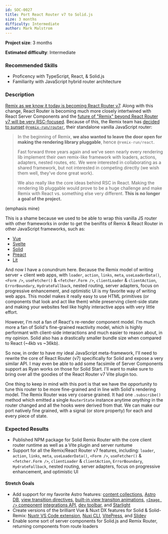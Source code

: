 ```yaml
---
id: SOC-0027
title: Port React Router v7 to Solid.js
size: 3 months
difficulty: Intermediate
author: Mark Malstrom
---
```


**Project size**: 3 months

**Estimated difficulty**: Intermediate

### Recommended Skills

-   Proficency with TypeScript, React, & Solid.js
-   Familiarity with JavaScript hybrid router architecture

### Description

[Remix as we know it today is becoming React Router v7](https://remix.run/blog/merging-remix-and-react-router). Along with this change, React Router is becoming much more closely intertwined with React Server Components and the [future of "Remix" beyond React Router v7 will be very RSC-focused](https://remix.run/blog/incremental-path-to-react-19). Because of this, the Remix team has [decided to sunset](https://github.com/remix-run/remix/discussions/7823) [`@remix-run/router`](https://www.npmjs.com/package/@remix-run/router), their standalone vanilla JavaScript router:

> In the beginning of Remix, **we also wanted to leave the door open for making the rendering library pluggable**, hence `@remix-run/react`.
>
> Fast forward three years again and we've seen nearly every rendering lib implement their own remix-like framework with loaders, actions, adapters, nested routes, etc. We were interested in collaborating as a shared framework, but not interested in competing directly (we wish them well, they've done great work).
>
> We also really like the core ideas behind RSC in React. Making the rendering lib pluggable would prove to be a huge challenge and make Remix with React vs. something else very different. **This is no longer a goal of the project.**

(emphasis mine)

This is a shame because we used to be able to wrap this vanilla JS router with other frameworks in order to get the benifits of Remix & React Router in other JavaScript frameworks, such as:

-   [Vue](https://github.com/brophdawg11/remix-routers/tree/main/packages/vue)
-   [Svelte](https://github.com/brophdawg11/remix-routers/tree/main/packages/svelte)
-   [Solid](https://github.com/brophdawg11/remix-routers/tree/f58e5efd372591ad7638fd1458925158102cfd75/packages/solid)
-   [Preact](https://github.com/brophdawg11/remix-routers/tree/ac79b0a6609aa60015e8360b7f8ed8253796f883/packages/preact)
-   [Lit](https://github.com/markmals/campfire-router)

And now I have a conundrum here. Because the Remix model of writing server + client web apps, with `loader`, `action`, `links`, `meta`, `useLoaderData()`, `<Form />`, `useFetcher()` & `<fetcher.Form />`, `clientLoader` & `clientAction`, `ErrorBoundary`, `HydrateFallback`, nested routing, server adapters, focus on progressive enhancement, and optimistic UI is my favorite way of writing web apps. This model makes it really easy to use HTML primitives (or components that look and act like them) while preserving client-side state and making your websites feel like highly interactive apps with very little effort.

However, I'm not a fan of React's re-render component model. I'm much more a fan of Solid's fine-grained reactivity model, which is highly performant with client-side interactions and much easier to reason about, in my opinion. Solid also has a drastically smaller bundle size when compared to React (~4kb vs ~36kb).

So now, in order to have my ideal JavaScript meta-framework, I'll need to rewrite the core of React Router (v7) specifically for Solid and expose a very similar API. I may even be able to add some facsimile of Server Components support as Ryan works on those for Solid Start. I'll want to make sure to bring over all the goodies of the React Router v7 Vite plugin too.

One thing to keep in mind with this port is that we have the opportunity to tune this router to be more fine-grained and in line with Solid's rendering model. The Remix Router was very coarse grained. It had one `.subscribe()` method which emitted a single `RouterState` instance anytime _anything_ in the router changed and all the hooks were derived from that. We can make our port natively fine grained, with a signal (or store property) for each and every piece of state.

### Expected Results

-   Published NPM package for Solid Remix Router with the core client router runtime as well as a Vite plugin and server runtume
-   Support for all the Remix/React Router v7 features, including: `loader`, `action`, `links`, `meta`, `useLoaderData()`, `<Form />`, `useFetcher()` & `<fetcher.Form />`, `clientLoader` & `clientAction`, `ErrorBoundary`, `HydrateFallback`, nested routing, server adapters, focus on progressive enhancement, and optimistic UI

#### Stretch Goals

-   Add support for my favorite Astro features: [content collections](https://docs.astro.build/en/guides/content-collections/), [Astro DB](https://docs.astro.build/en/guides/astro-db/), [view transition directives](https://docs.astro.build/en/guides/view-transitions/#transition-directives), [built-in view transiton animations](https://docs.astro.build/en/guides/view-transitions/#built-in-animation-directives), [`<Image />` component](https://docs.astro.build/en/guides/images/#image--astroassets) [integrations API](https://docs.astro.build/en/guides/integrations-guide), [dev toolbar](https://docs.astro.build/en/guides/dev-toolbar/), and [Starlight](https://starlight.astro.build)
-   Create versions of the brilliant Vue & Nuxt DX features for Solid & Solid-Remix: [Nuxtr VS Code extension](https://marketplace.visualstudio.com/items?itemName=Nuxtr.nuxtr-vscode), [Nuxi CLI](https://github.com/nuxt/cli), [VitePress](https://github.com/vuejs/vitepress), and [Slidev](https://github.com/slidevjs/slidev)
-   Enable some sort of server components for Solid.js and Remix Router, returning components from route loaders
